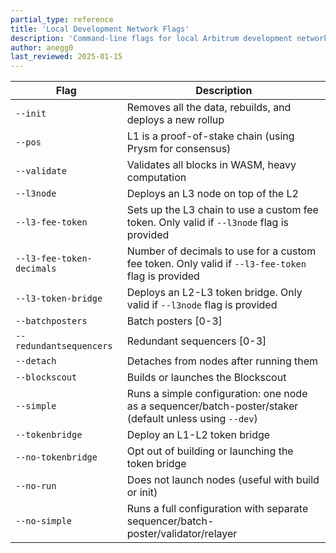 ```yaml
---
partial_type: reference
title: 'Local Development Network Flags'
description: 'Command-line flags for local Arbitrum development network setup'
author: anegg0
last_reviewed: 2025-01-15
---
```


<section class='small-table'>

| Flag                      | Description                                                                                             |
| ------------------------- | ------------------------------------------------------------------------------------------------------- |
| `--init`                  | Removes all the data, rebuilds, and deploys a new rollup                                                |
| `--pos`                   | L1 is a proof-of-stake chain (using Prysm for consensus)                                                |
| `--validate`              | Validates all blocks in WASM, heavy computation                                                         |
| `--l3node`                | Deploys an L3 node on top of the L2                                                                     |
| `--l3-fee-token`          | Sets up the L3 chain to use a custom fee token. Only valid if `--l3node` flag is provided               |
| `--l3-fee-token-decimals` | Number of decimals to use for a custom fee token. Only valid if `--l3-fee-token` flag is provided       |
| `--l3-token-bridge`       | Deploys an L2-L3 token bridge. Only valid if `--l3node` flag is provided                                |
| `--batchposters`          | Batch posters [0-3]                                                                                     |
| `--redundantsequencers`   | Redundant sequencers [0-3]                                                                              |
| `--detach`                | Detaches from nodes after running them                                                                  |
| `--blockscout`            | Builds or launches the Blockscout                                                                       |
| `--simple`                | Runs a simple configuration: one node as a sequencer/batch-poster/staker (default unless using `--dev`) |
| `--tokenbridge`           | Deploy an L1-L2 token bridge                                                                            |
| `--no-tokenbridge`        | Opt out of building or launching the token bridge                                                       |
| `--no-run`                | Does not launch nodes (useful with build or init)                                                       |
| `--no-simple`             | Runs a full configuration with separate sequencer/batch-poster/validator/relayer                        |

</section>
